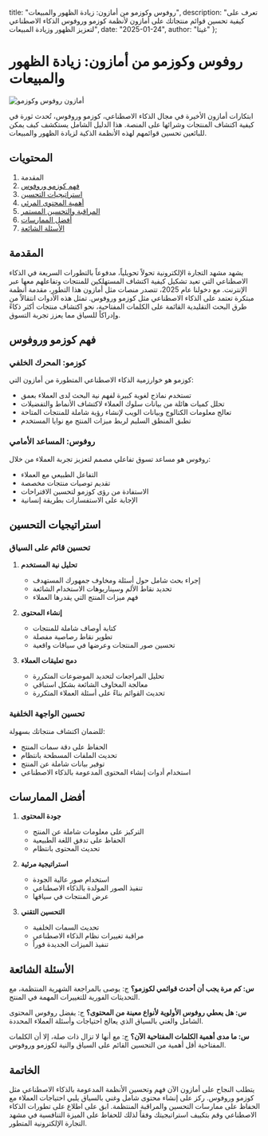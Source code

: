   title: "روفوس وكوزمو من أمازون: زيادة الظهور والمبيعات",
  description: "تعرف على كيفية تحسين قوائم منتجاتك على أمازون لأنظمة كوزمو وروفوس الذكاء الاصطناعي لتعزيز الظهور وزيادة المبيعات",
  date: "2025-01-24",
  author: "غيتا"
};

# روفوس وكوزمو من أمازون: زيادة الظهور والمبيعات

![أمازون روفوس وكوزمو](/images/blog/amazon-rufus-and-cosmo.jpeg)

ابتكارات أمازون الأخيرة في مجال الذكاء الاصطناعي، كوزمو وروفوس، تُحدث ثورة في كيفية اكتشاف المنتجات وشرائها على المنصة. هذا الدليل الشامل يستكشف كيف يمكن للبائعين تحسين قوائمهم لهذه الأنظمة الذكية لزيادة الظهور والمبيعات.

## المحتويات

1. المقدمة
2. [فهم كوزمو وروفوس](#فهم-كوزمو-وروفوس)
3. [استراتيجيات التحسين](#استراتيجيات-التحسين)
4. [أهمية المحتوى المرئي](#أهمية-المحتوى-المرئي)
5. [المراقبة والتحسين المستمر](#المراقبة-والتحسين-المستمر)
6. [أفضل الممارسات](#أفضل-الممارسات)
7. [الأسئلة الشائعة](#الأسئلة-الشائعة)

## المقدمة

يشهد مشهد التجارة الإلكترونية تحولاً تحويلياً، مدفوعاً بالتطورات السريعة في الذكاء الاصطناعي التي تعيد تشكيل كيفية اكتشاف المستهلكين للمنتجات وتفاعلهم معها عبر الإنترنت. مع دخولنا عام 2025، تتصدر منصات مثل أمازون هذا التطور، مقدمة أنظمة مبتكرة تعتمد على الذكاء الاصطناعي مثل كوزمو وروفوس. تمثل هذه الأدوات انتقالاً من طرق البحث التقليدية القائمة على الكلمات المفتاحية، نحو اكتشاف منتجات أكثر ذكاءً وإدراكاً للسياق مما يعزز تجربة التسوق.

## فهم كوزمو وروفوس

### كوزمو: المحرك الخلفي
كوزمو هو خوارزمية الذكاء الاصطناعي المتطورة من أمازون التي:
- تستخدم نماذج لغوية كبيرة لفهم نية البحث لدى العملاء بعمق
- تحلل كميات هائلة من بيانات سلوك العملاء لاكتشاف الأنماط والتفضيلات
- تعالج معلومات الكتالوج وبيانات الويب لإنشاء رؤية شاملة للمنتجات المتاحة
- تطبق المنطق السليم لربط ميزات المنتج مع نوايا المستخدم

### روفوس: المساعد الأمامي
روفوس هو مساعد تسوق تفاعلي مصمم لتعزيز تجربة العملاء من خلال:
- التفاعل الطبيعي مع العملاء
- تقديم توصيات منتجات مخصصة
- الاستفادة من رؤى كوزمو لتحسين الاقتراحات
- الإجابة على الاستفسارات بطريقة إنسانية

## استراتيجيات التحسين

### تحسين قائم على السياق
1. **تحليل نية المستخدم**
   - إجراء بحث شامل حول أسئلة ومخاوف جمهورك المستهدف
   - تحديد نقاط الألم وسيناريوهات الاستخدام الشائعة
   - فهم ميزات المنتج التي يقدرها العملاء

2. **إنشاء المحتوى**
   - كتابة أوصاف شاملة للمنتجات
   - تطوير نقاط رصاصية مفصلة
   - تحسين صور المنتجات وعرضها في سياقات واقعية

3. **دمج تعليقات العملاء**
   - تحليل المراجعات لتحديد الموضوعات المتكررة
   - معالجة المخاوف الشائعة بشكل استباقي
   - تحديث القوائم بناءً على أسئلة العملاء المتكررة

### تحسين الواجهة الخلفية
للضمان اكتشاف منتجاتك بسهولة:
- الحفاظ على دقة سمات المنتج
- تحديث الملفات المسطحة بانتظام
- توفير بيانات شاملة عن المنتج
- استخدام أدوات إنشاء المحتوى المدعومة بالذكاء الاصطناعي

## أفضل الممارسات

1. **جودة المحتوى**
   - التركيز على معلومات شاملة عن المنتج
   - الحفاظ على تدفق اللغة الطبيعية
   - تحديث المحتوى بانتظام

2. **استراتيجية مرئية**
   - استخدام صور عالية الجودة
   - تنفيذ الصور المولدة بالذكاء الاصطناعي
   - عرض المنتجات في سياقها

3. **التحسين التقني**
   - تحديث السمات الخلفية
   - مراقبة تغييرات نظام الذكاء الاصطناعي
   - تنفيذ الميزات الجديدة فوراً

## الأسئلة الشائعة

**س: كم مرة يجب أن أحدث قوائمي لكوزمو؟**
ج: يوصى بالمراجعة الشهرية المنتظمة، مع التحديثات الفورية للتغييرات المهمة في المنتج.

**س: هل يعطي روفوس الأولوية لأنواع معينة من المحتوى؟**
ج: يفضل روفوس المحتوى الشامل والغني بالسياق الذي يعالج احتياجات وأسئلة العملاء المحددة.

**س: ما مدى أهمية الكلمات المفتاحية الآن؟**
ج: مع أنها لا تزال ذات صلة، إلا أن الكلمات المفتاحية أقل أهمية من التحسين القائم على السياق والنية لكوزمو وروفوس.

## الخاتمة

يتطلب النجاح على أمازون الآن فهم وتحسين الأنظمة المدعومة بالذكاء الاصطناعي مثل كوزمو وروفوس. ركز على إنشاء محتوى شامل وغني بالسياق يلبي احتياجات العملاء مع الحفاظ على ممارسات التحسين والمراقبة المنتظمة. ابق على اطلاع على تطورات الذكاء الاصطناعي وقم بتكييف استراتيجيتك وفقاً لذلك للحفاظ على الميزة التنافسية في مشهد التجارة الإلكترونية المتطور.